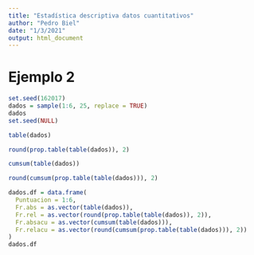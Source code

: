 ---
title: "Estadística descriptiva datos cuantitativos"
author: "Pedro Biel"
date: "1/3/2021"
output: html_document
---

# Ejemplo 2

```{r}
set.seed(162017)
dados = sample(1:6, 25, replace = TRUE)
dados
set.seed(NULL)
```

```{r}
table(dados)
```

```{r}
round(prop.table(table(dados)), 2)
```


```{r}
cumsum(table(dados))
```

```{r}
round(cumsum(prop.table(table(dados))), 2)
```

```{r}
dados.df = data.frame(
  Puntuacion = 1:6,
  Fr.abs = as.vector(table(dados)),
  Fr.rel = as.vector(round(prop.table(table(dados)), 2)),
  Fr.absacu = as.vector(cumsum(table(dados))),
  Fr.relacu = as.vector(round(cumsum(prop.table(table(dados))), 2))
)
dados.df
```

